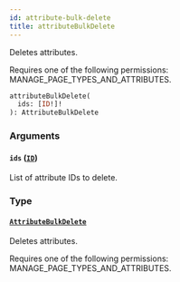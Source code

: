 ```yaml
---
id: attribute-bulk-delete
title: attributeBulkDelete
---
```



Deletes attributes. 

Requires one of the following permissions: MANAGE_PAGE_TYPES_AND_ATTRIBUTES.

```graphql
attributeBulkDelete(
  ids: [ID!]!
): AttributeBulkDelete
```


### Arguments

#### `ids` ([`ID`](../../../developer/api-reference/scalars/id))

List of attribute IDs to delete.


### Type

#### [`AttributeBulkDelete`](../../../developer/api-reference/objects/attribute-bulk-delete) 

Deletes attributes. 

Requires one of the following permissions: MANAGE_PAGE_TYPES_AND_ATTRIBUTES.




